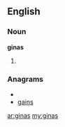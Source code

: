 ==English==

===Noun===
'''ginas'''

# {{plural of|[[gina]]}}

===Anagrams===
* {{alphagram|agins}}
* [[gains#English|gains]]

[[ar:ginas]]
[[my:ginas]]